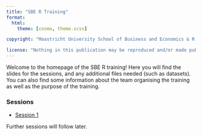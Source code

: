 ```yaml
---
title: "SBE R Training"
format:
  html:
    theme: [cosmo, theme.scss]

copyright: "Maastricht University School of Business and Economics & R Training Coordination Team"

license: "Nothing in this publication may be reproduced and/or made public by means of printing, offset, photocopy or microfilm or in any digital, electronic, optical or any other form without the prior written permission of the owner of the copyright."
---
```


Welcome to the homepage of the SBE R training! Here you will find the slides for the sessions, and any additional files needed (such as datasets). You can also find some information about the team organising the training as well as the purpose of the training.

### Sessions
- [Session 1](Session1.qmd){target="_blank"}

Further sessions will follow later.
